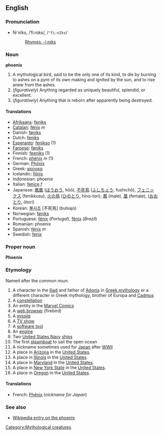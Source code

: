 ==English==
[[Category:Mythological creatures]]
===Pronunciation===
*fē'nĭks, /ˈfiːnɪks/, /<tt>"fi:nIks</tt>/
*:[[Rhymes:English:-iːnɪks|Rhymes: -iːnɪks]]

===Noun===
'''phoenix'''

# A mythological bird, said to be the only one of its kind, to die by burning to ashes on a pyre of its own making and ignited by the sun, and to rise anew from the ashes.
# (''figuratively'') Anything regarded as uniquely beautiful, splendid, or excellent.
# (''figuratively'') Anything that is reborn after apparently being destroyed.

====Translations====
*[[Afrikaans]]: [[feniks]]
*[[Catalan]]: [[fènix]] ''m''
*Danish: [[føniks]]
*Dutch: [[feniks]]
*[[Esperanto]]: [[fenikso]] (1)
*[[Faroese]]: [[føniks]]
*Finnish: [[feeniks]] (1)
*French: [[phénix]] ''m'' (1)
*German: [[Phönix]]
*Greek: [[φοίνικα]]
*Icelandic: [[fönix]]
*Indonesian: phoenix
*Italian: [[fenice]] ''f''
*Japanese: [[鳳凰]] ([[ほうおう]], hōō), [[不死鳥]] ([[ふしちょう]], fushichō), [[フェニックス]] (fenikkusu), [[火の鳥]] ([[ひのとり]], hino-tori); [[鳳]] (male), [[凰]] (female), ([[おおとり]], ōtori)
*Korean: [[불사조]] [不死鳥] (bulsajo)
*Norwegian: [[føniks]]
*Portuguese: [[fénix]] (''Portugal''), [[fênix]] (''Brazil'')
*Romanian: phoenix
*Spanish: [[fénix]] ''m''
*Swedish: [[fenix]]

===Proper noun===
'''Phoenix'''

===Etymology===
Named after the common noun.

# A character in the [[Iliad]] and father of [[Adonis]] in [[Greek mythology]] or a different character in Greek mythology, brother of Europa and [[Cadmus]]
# A [[constellation]]
# An entity in the [[Marvel Comics]]
# A [[web browser]] (firebird)
# A [[missile]]
# A [[TV show]]
# A [[software tool]]
# An [[engine]]
# Two [[United States Navy]] [[ships]]
# The first [[steamboat]] to sail the open ocean
# A nickname sometimes used for [[Japan]] after [[World War II|WWII]]
# A place in [[Arizona]] in the [[United States]].
# A place in [[Illinois]] in the [[United States]].
# A place in [[Maryland]] in the [[United States]].
# A place in [[New York State]] in the [[United States]].
# A place in [[Oregon]] in the [[United States]].

====Translations====
*French: [[Phénix]]  (''nickname for Japan'')

===See also===
*[[w:phoenix|Wikipedia entry on the phoenix]]